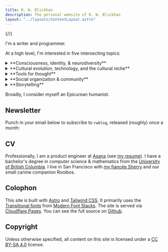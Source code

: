 ```yaml
---
title: R. W. Blickhan
description: The personal website of R. W. Blickhan
layout: "../layouts/ContentLayout.astro"
---
```


{/*<!-- markdownlint-disable no-inline-html -->*/}

I'm a writer and programmer.

At a high level, I'm interested in five intersecting topics:

<details>
    <summary>**Consciousness, identity, & neurodiversity**</summary>
    I am bipolar, specifically cyclothymic, and consider myself neurodivergent.
    This has inspired a lifelong interest in consciousness; my experience of neurodivergence has given me a slightly skew perspective on the topic.
    In particular, I am roughly an [illusionist about consciousness](https://keithfrankish.github.io/articles/Frankish_Illusionism%20as%20a%20theory%20of%20consciousness_eprint.pdf).

    - What is consciousness? Are there other conscious creatures out there?
    - What is the basis for our personal identity? How does the perception of others impact our identity?
    - How does neurodivergence and mental illness affect my life and others' lives, in history and across cultures?

    I keep a [reading list](/misc/consciousness-neurodiversity-reading-list) of some of my favorite works related to consciousness and neurodiversity.
</details>
<details>
    <summary>**Cultural evolution, technology, and the cultural niche**</summary>
    [*The Secret of Our Success*](https://worldcat.org/title/922703437) took my head off and screwed it on slightly differently.
    As a result, I've been deeply influenced by cultural and biological anthropology.
    When I say "technology", I *always* mean the broad anthropological definition, as memorably described in Ursula K. Le Guin's ["A Rant About 'Technology'"](http://www.ursulakleguinarchive.com/Note-Technology.html).

    - How does culture and technology broadly impact our day-to-day life? How does it impact our tool use, our relationships, our thought?
    - How do cultures differ across space and time? How does culture change over time and why?
    - How can we make use of our knowledge of [cultural evolution](https://rwblickhan.org/misc/pattern-language/#cultural-evolution) and socialization day-to-day?

    I keep a [reading list](/misc/culture-reading-list) of some of my favorite works related to culture.
</details>
<details>
    <summary>**Tools for thought**</summary>
    I consider this site a [digital garden](https://ajy.co/digital-garden/) where I can [work with the garage door up](https://notes.andymatuschak.org/Work_with_the_garage_door_up).
    I am also a heavy user of [Obsidian](https://obsidian.md/) for notetaking and [Mochi](https://mochi.cards/) for spaced-repetition flashcards.
    I created the [Tag Search plugin](https://github.com/rwblickhan/obsidian-tag-search) for Obsidian and I publish [some of my Mochi cards](https://app.mochi.cards/decks/9be3f550-7ad9-49bb-91d3-524d9cb61704/hevDOgzY/Public).

    - How do we build more "bicycles for the mind" in a broad sense?
    - What are novel ways of interacting with our computers and other "tools for thought"?
    - How do we make clear thinking easier? How do make clean, correct code easier to write?

    I keep a [reading list](/misc/tools-for-thought-reading-list) of my favorite writers working in this space.
</details>
<details>
    <summary>**Social organization & community**</summary>
    - How are societies organized:
        - at a broad level, like subsistence strategies and political systems?
        - at an intermediate level, like firm structure and community organization?
        - at a very specific level, like family structure & marriage?
    - How do we generate conviviality and [scenius](https://rwblickhan.org/misc/pattern-language/#scenius)?
    - How can we make use of our knowledge of [Dunbar's number](https://rwblickhan.org/misc/pattern-language/#dunbars-number) day-to-day?
</details>
<details>
    <summary>**Storytelling**</summary>
    - Why do we tell stories?
    - How do good stories work?
    - How do we intentionally practice storytelling?
</details>

Broadly, I consider myself an Epicurean humanist.

## Newsletter

Punch in your email below to subscribe to `rwblog`, released (roughly) once a month:


<Email />

## CV

Professionally, I am a product engineer at [Asana](https://asana.com/) (see [my resume](/resume.pdf)).
I have a bachelor's degree in computer science & mathematics from the [University of British Columbia](https://www.ubc.ca/).
I live in San Francisco with [my fiancée Sherry](http://sherryyuan.me) and our small canine companion Rooibos.

## Colophon

This site is built with [Astro](https://astro.build) and [Tailwind CSS](https://tailwindcss.com).
It primarily uses the [Transitional fonts](https://github.com/system-fonts/modern-font-stacks#transitional) from [Modern Font Stacks](https://modernfontstacks.com).
The site is served via [Cloudflare Pages](https://pages.cloudflare.com).
You can see the full source on [Github](https://github.com/rwblickhan/astro-rwblickhan.org).

## Copyright

Unless otherwise specified, all content on this site is licensed under a [CC BY-SA 4.0](https://creativecommons.org/licenses/by-sa/4.0/) license.
